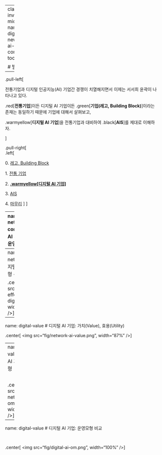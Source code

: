 
---
class: inverse, middle
name: digital-newtork-ai-company-toc

# 발표 개요

----

.pull-left[

전통기업과 디지털 인공지능(AI) 기업간 경쟁이 치열해지면서 이제는 서서희 윤곽이 나타나고 있다.

.red[**전통기업**]이든 디지털 AI 기업이든 .green[**기업(레고, Building Block)**]이라는 존재는 동일하기 때문에 기업에 대해서 살펴보고,

.warmyellow[**디지털 AI 기업**]을 전통기업과 대비하여 .black[**AIS**]를 제대로 이해하자.

]
 
.pull-right[   
.left[

0\. [레고, Building Block](#digital-building-block)

1\. [전통 기업](#digital-traditional-company-toc)

2\. **[.warmyellow[디지털 AI 기업]](#digital-newtork-ai-company-toc)**

3\. [AIS](#digital-uber-ais-toc)

4\. [마무리](#goodbye) 
]
] <!--end of right-column-->



---
name: digital-network-ai-company
# 디지털 AI 기업: AI 공장과 운영모형

<br>
<br>

.center[
<img src="fig/ai-factory-om.png", width="100%" />
]

---
name: digital-network-om
# 디지털 AI 기업: 운영모형 + 네트워크 효과

.center[
<img src="fig/network-effect-digital.png", width="100%" />
]

---
name: digital-value
# 디지털 AI 기업: 가치(Value), 효용(Utility)

.center[
<img src="fig/network-ai-value.png", width="87%" />
]
 
---
name: digital-value
# 디지털 AI 기업: 운영모형

<br>

.center[
<img src="fig/ai-network-om.png", width="100%" />
]
 
 
---
name: digital-value
# 디지털 AI 기업: 운영모형 비교

<br>

.center[
<img src="fig/digital-ai-om.png", width="100%" />
]
 

